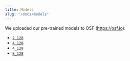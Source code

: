 ```yaml
---
title: Models
slug: "/docs/models"
---
```


We uploaded our pre-trained models to OSF (https://osf.io):
    
- [`2_128`](https://osf.io/4uwmk/download)
- [`4_128`](https://osf.io/ce35w/download)
- [`4_128`](https://osf.io/v23tx/download)
- [`8_128`](https://osf.io/mzgb3/download)
